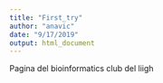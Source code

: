 ```yaml
---
title: "First_try"
author: "anavic"
date: "9/17/2019"
output: html_document
---
```

Pagina del bioinformatics club del liigh
